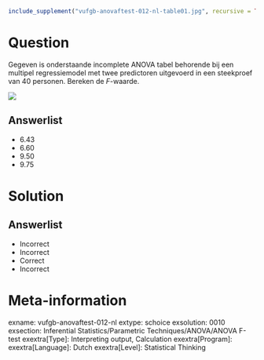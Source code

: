 ```r
include_supplement("vufgb-anovaftest-012-nl-table01.jpg", recursive = TRUE)
```

Question
========
Gegeven is onderstaande incomplete ANOVA tabel behorende bij een multipel regressiemodel met twee predictoren uitgevoerd in een steekproef van 40 personen. Bereken de *F*-waarde.

![](vufgb-anovaftest-012-nl-table01.jpg)
  
Answerlist
----------
* 6.43
* 6.60
* 9.50
* 9.75


Solution
========

Answerlist
----------
* Incorrect
* Incorrect
* Correct
* Incorrect

Meta-information
================
exname: vufgb-anovaftest-012-nl
extype: schoice
exsolution: 0010
exsection: Inferential Statistics/Parametric Techniques/ANOVA/ANOVA F-test
exextra[Type]: Interpreting output, Calculation
exextra[Program]: 
exextra[Language]: Dutch
exextra[Level]: Statistical Thinking
